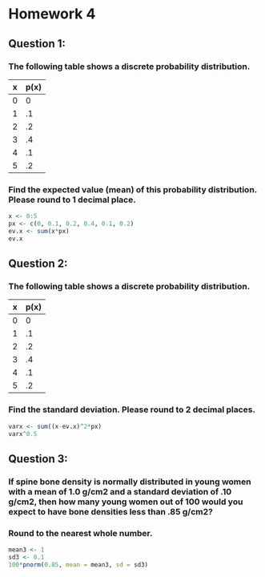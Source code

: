 Homework 4
========================================================

## Question 1:

### The following table shows a discrete probability distribution.
x | p(x)
---|---
0|  0
1|	.1
2|	.2
3|	.4
4|	.1
5|	.2

### Find the expected value (mean) of this probability distribution. Please round to 1 decimal place.

```r
x <- 0:5
px <- c(0, 0.1, 0.2, 0.4, 0.1, 0.2)
ev.x <- sum(x*px)
ev.x
```

## Question 2:

### The following table shows a discrete probability distribution.
x | p(x)
---|---
0|  0
1|	.1
2|	.2
3|	.4
4|	.1
5|	.2

### Find the standard deviation. Please round to 2 decimal places. 

```r
varx <- sum((x-ev.x)^2*px)
varx^0.5
```

## Question 3:

### If spine bone density is normally distributed in young women with a mean of 1.0 g/cm2 and a standard deviation of .10 g/cm2, then how many young women out of 100 would you expect to have bone densities less than .85 g/cm2?

### Round to the nearest whole number.

```r
mean3 <- 1
sd3 <- 0.1
100*pnorm(0.85, mean = mean3, sd = sd3)

```
